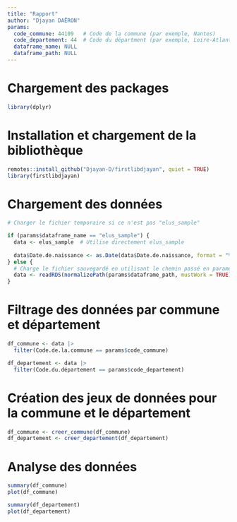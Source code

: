 ```yaml
---
title: "Rapport"
author: "Djayan DAËRON"
params:
  code_commune: 44109   # Code de la commune (par exemple, Nantes)
  code_departement: 44  # Code du départment (par exemple, Loire-Atlantique)
  dataframe_name: NULL
  dataframe_path: NULL
---
```



# Chargement des packages
```r
library(dplyr)
```

# Installation et chargement de la bibliothèque
```r
remotes::install_github("Djayan-D/firstlibdjayan", quiet = TRUE)
library(firstlibdjayan)
```

# Chargement des données

```r
# Charger le fichier temporaire si ce n'est pas "elus_sample"

if (params$dataframe_name == "elus_sample") {
  data <- elus_sample  # Utilise directement elus_sample
  
  data$Date.de.naissance <- as.Date(data$Date.de.naissance, format = "%d/%m/%Y")
} else {
  # Charge le fichier sauvegardé en utilisant le chemin passé en paramètre
  data <- readRDS(normalizePath(params$dataframe_path, mustWork = TRUE))
}
```

# Filtrage des données par commune et département
```r
df_commune <- data |> 
  filter(Code.de.la.commune == params$code_commune)

df_departement <- data |> 
  filter(Code.du.département == params$code_departement)
```

# Création des jeux de données pour la commune et le département
```r
df_commune <- creer_commune(df_commune)
df_departement <- creer_departement(df_departement)
```

# Analyse des données
```r
summary(df_commune)
plot(df_commune)

summary(df_departement)
plot(df_departement)
```
